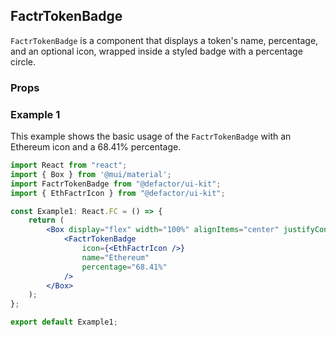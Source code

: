 
<Meta title="V3/FactrTokenBadge/Documentation" component={FactrTokenBadge} />

## FactrTokenBadge

`FactrTokenBadge` is a component that displays a token's name, percentage, and an optional icon, wrapped inside a styled badge with a percentage circle.

### Props

<Props of={FactrTokenBadge} />

### Example 1

This example shows the basic usage of the `FactrTokenBadge` with an Ethereum icon and a 68.41% percentage.

```jsx
import React from "react";
import { Box } from '@mui/material';
import FactrTokenBadge from "@defactor/ui-kit";
import { EthFactrIcon } from "@defactor/ui-kit";

const Example1: React.FC = () => {
    return (
        <Box display="flex" width="100%" alignItems="center" justifyContent="center" padding={6} sx={{ backgroundColor: "white" }}>
            <FactrTokenBadge
                icon={<EthFactrIcon />}
                name="Ethereum"
                percentage="68.41%"
            />
        </Box>
    );
};

export default Example1;
